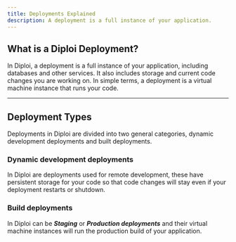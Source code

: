 ```yaml
---
title: Deployments Explained
description: A deployment is a full instance of your application.
---
```



## What is a Diploi Deployment?

In Diploi, a deployment is a full instance of your application, including databases and
other services. It also includes storage and current code changes you are working on. In simple terms, a deployment is a virtual machine instance that runs your code.

***

## Deployment Types

Deployments in Diploi are divided into two general categories, dynamic development deployments and built deployments.

### Dynamic development deployments

In Diploi are deployments used for remote development, these have persistent storage for your code so that code changes will stay even if your deployment restarts or shutdown.

### Build deployments

In Diploi can be _**Staging**_ or _**Production deployments**_  and their virtual machine instances will run the production build of your application.
